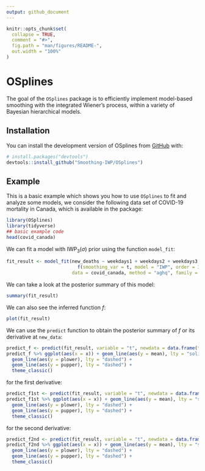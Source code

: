 ```yaml
---
output: github_document
---
```


<!-- README.md is generated from README.Rmd. Please edit that file -->

```r
knitr::opts_chunk$set(
  collapse = TRUE,
  comment = "#>",
  fig.path = "man/figures/README-",
  out.width = "100%"
)
```

# OSplines

<!-- badges: start -->
<!-- badges: end -->

The goal of the `OSplines` package is to efficiently implement model-based smoothing with the integrated Wiener's process, within a variety of Bayesian hierarchical models.

## Installation

You can install the development version of OSplines from [GitHub](https://github.com/) with:

``` r
# install.packages("devtools")
devtools::install_github("Smoothing-IWP/OSplines")
```

## Example

This is a basic example which shows you how to use `OSplines` to fit and
analyze some models, we consider the following data set of COVID-19 mortality in Canada, which is available in the package:

```r
library(OSplines)
library(tidyverse)
## basic example code
head(covid_canada)
```

We can fit a model with $\text{IWP}_3(\sigma)$ prior using the function `model_fit`:
```r
fit_result <- model_fit(new_deaths ~ weekdays1 + weekdays2 + weekdays3 + weekdays4 + weekdays5 + weekdays6 +
                          f(smoothing_var = t, model = "IWP", order = 3, k = 30), 
                        data = covid_canada, method = "aghq", family = "Poisson")
```

We can take a look at the posterior summary of this model:
```r
summary(fit_result)
```

We can also see the inferred function $f$:
```r
plot(fit_result)
```


We can use the `predict` function to obtain the posterior summary of $f$ or its derivative at `new_data`:
```r
predict_f <- predict(fit_result, variable = "t", newdata = data.frame(t = seq(from = 605, to = 617, by = 0.1)))
predict_f %>% ggplot(aes(x = x)) + geom_line(aes(y = mean), lty = "solid") +
  geom_line(aes(y = plower), lty = "dashed") +
  geom_line(aes(y = pupper), lty = "dashed") +
  theme_classic()
```

for the first derivative:
```r
predict_f1st <- predict(fit_result, variable = "t", newdata = data.frame(t = seq(from = 605, to = 617, by = 0.1)), degree = 1)
predict_f1st %>% ggplot(aes(x = x)) + geom_line(aes(y = mean), lty = "solid") +
  geom_line(aes(y = plower), lty = "dashed") +
  geom_line(aes(y = pupper), lty = "dashed") +
  theme_classic()
```


for the second derivative:
```r
predict_f2nd <- predict(fit_result, variable = "t", newdata = data.frame(t = seq(from = 605, to = 617, by = 0.1)), degree = 2)
predict_f2nd %>% ggplot(aes(x = x)) + geom_line(aes(y = mean), lty = "solid") +
  geom_line(aes(y = plower), lty = "dashed") +
  geom_line(aes(y = pupper), lty = "dashed") +
  theme_classic()
```
